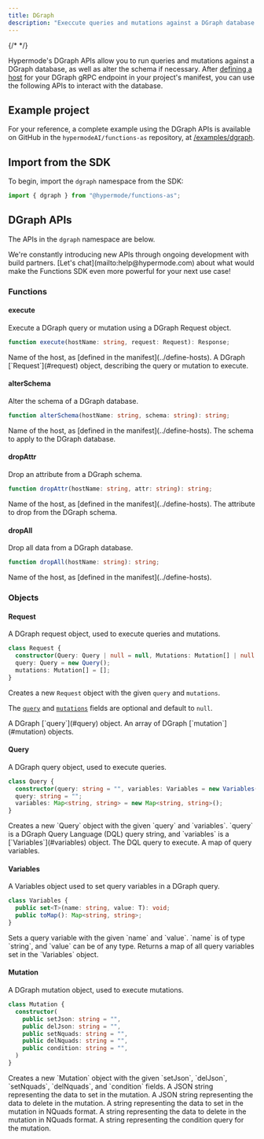 ```yaml
---
title: DGraph
description: "Execcute queries and mutations against a DGraph database."
---
```


{/* <!-- vale Google.Headings = NO --> */}

Hypermode's DGraph APIs allow you to run queries and mutations against a DGraph database, as well as alter
the schema if necessary.
After [defining a host](../define-hosts) for your DGraph gRPC endpoint in your project's manifest,
you can use the following APIs to interact with the database.

## Example project

For your reference, a complete example using the DGraph APIs is available on GitHub in the
`hypermodeAI/functions-as` repository, at [/examples/dgraph](https://github.com/hypermodeAI/functions-as/tree/main/examples/dgraph).

## Import from the SDK

To begin, import the `dgraph` namespace from the SDK:

<CodeGroup>

```ts AssemblyScript
import { dgraph } from "@hypermode/functions-as";
```

</CodeGroup>

## DGraph APIs

The APIs in the `dgraph` namespace are below.

<Tip>
  We're constantly introducing new APIs through ongoing development with build
  partners. [Let's chat](mailto:help@hypermode.com) about what would make the
  Functions SDK even more powerful for your next use case!
</Tip>

### Functions

#### execute

Execute a DGraph query or mutation using a DGraph Request object.

<CodeGroup>

```ts AssemblyScript
function execute(hostName: string, request: Request): Response;
```

</CodeGroup>

<ResponseField name="hostName" type="string" required>
  Name of the host, as [defined in the manifest](../define-hosts).
</ResponseField>

<ResponseField name="request" type="Request" required>
  A DGraph [`Request`](#request) object, describing the query or mutation to
  execute.
</ResponseField>

#### alterSchema

Alter the schema of a DGraph database.

<CodeGroup>

```ts AssemblyScript
function alterSchema(hostName: string, schema: string): string;
```

</CodeGroup>

<ResponseField name="hostName" type="string" required>
  Name of the host, as [defined in the manifest](../define-hosts).
</ResponseField>

<ResponseField name="schema" type="string" required>
  The schema to apply to the DGraph database.
</ResponseField>

#### dropAttr

Drop an attribute from a DGraph schema.

<CodeGroup>

```ts AssemblyScript
function dropAttr(hostName: string, attr: string): string;
```

</CodeGroup>

<ResponseField name="hostName" type="string" required>
  Name of the host, as [defined in the manifest](../define-hosts).
</ResponseField>

<ResponseField name="attr" type="string" required>
  The attribute to drop from the DGraph schema.
</ResponseField>

#### dropAll

Drop all data from a DGraph database.

<CodeGroup>

```ts AssemblyScript
function dropAll(hostName: string): string;
```

</CodeGroup>

<ResponseField name="hostName" type="string" required>
  Name of the host, as [defined in the manifest](../define-hosts).
</ResponseField>

### Objects

#### Request

A DGraph request object, used to execute queries and mutations.

<CodeGroup>

```ts AssemblyScript
class Request {
  constructor(Query: Query | null = null, Mutations: Mutation[] | null = null);
  query: Query = new Query();
  mutations: Mutation[] = [];
}
```

</CodeGroup>

<ResponseField name="new dgraph.Request(query, mutations)">

Creates a new `Request` object with the given `query` and `mutations`.

The [`query`](#query) and [`mutations`](#mutation) fields are optional and default to `null`.

</ResponseField>

<ResponseField name="query" type="Query">
  A DGraph [`query`](#query) object.
</ResponseField>

<ResponseField name="mutations" type="Mutation[]">
  An array of DGraph [`mutation`](#mutation) objects.
</ResponseField>

#### Query

A DGraph query object, used to execute queries.

<CodeGroup>

```ts AssemblyScript
class Query {
  constructor(query: string = "", variables: Variables = new Variables());
  query: string = "";
  variables: Map<string, string> = new Map<string, string>();
}
```

</CodeGroup>

<ResponseField name="new dgraph.Query(query, variables)">
  Creates a new `Query` object with the given `query` and `variables`. `query`
  is a DGraph Query Language (DQL) query string, and `variables` is a
  [`Variables`](#variables) object.
</ResponseField>

<ResponseField name="query" type="string">
  The DQL query to execute.
</ResponseField>

<ResponseField name="variables" type="Map<string, string>">
  A map of query variables.
</ResponseField>

#### Variables

A Variables object used to set query variables in a DGraph query.

<CodeGroup>

```ts AssemblyScript
class Variables {
  public set<T>(name: string, value: T): void;
  public toMap(): Map<string, string>;
}
```

</CodeGroup>

<ResponseField name="Variables.set(name, value)">
  Sets a query variable with the given `name` and `value`. `name` is of type
  `string`, and `value` can be of any type.
</ResponseField>

<ResponseField name="Variables.toMap()">
  Returns a map of all query variables set in the `Variables` object.
</ResponseField>

#### Mutation

A DGraph mutation object, used to execute mutations.

<CodeGroup>

```ts AssemblyScript
class Mutation {
  constructor(
    public setJson: string = "",
    public delJson: string = "",
    public setNquads: string = "",
    public delNquads: string = "",
    public condition: string = "",
  )
}
```

</CodeGroup>

<ResponseField name="new dgraph.Mutation(setJson, delJson, setNquads, delNquads, condition)">
  Creates a new `Mutation` object with the given `setJson`, `delJson`,
  `setNquads`, `delNquads`, and `condition` fields.
</ResponseField>

<ResponseField name="setJson" type="string">
  A JSON string representing the data to set in the mutation.
</ResponseField>

<ResponseField name="delJson" type="string">
  A JSON string representing the data to delete in the mutation.
</ResponseField>

<ResponseField name="setNquads" type="string">
  A string representing the data to set in the mutation in NQuads format.
</ResponseField>

<ResponseField name="delNquads" type="string">
  A string representing the data to delete in the mutation in NQuads format.
</ResponseField>

<ResponseField name="condition" type="string">
  A string representing the condition query for the mutation.
</ResponseField>
